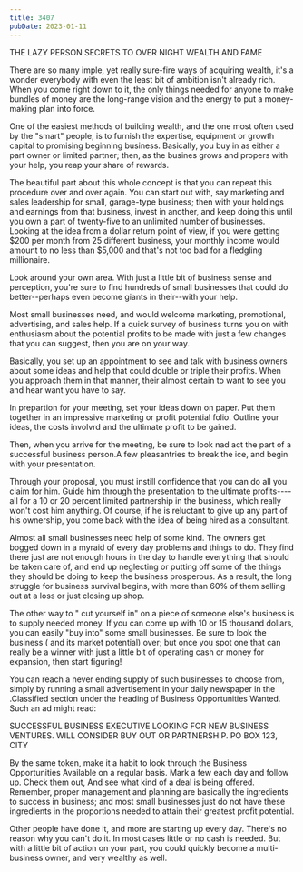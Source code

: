 ```yaml
---
title: 3407
pubDate: 2023-01-11
---
```


THE LAZY PERSON SECRETS TO OVER NIGHT WEALTH AND FAME

There are so many imple, yet really sure-fire ways of acquiring
wealth, it's a wonder everybody with even the least bit of
ambition isn't already rich. When you come right down to it, the
only things needed for anyone to make bundles of money are the
long-range vision and the energy to put a money-making plan into
force.

One of the easiest methods of building wealth, and the one most
often used by the "smart" people, is to furnish the expertise,
equipment or growth capital to promising beginning business.
Basically, you buy in as either a part owner or limited partner;
then, as the busines grows and propers with your help, you reap
your share of rewards.

The beautiful part about this whole concept is that you can
repeat this procedure over and over again. You can start out
with, say marketing and sales leadership for small, garage-type
business; then with your holdings and earnings from that
business, invest in another, and keep doing this until you own a
part of twenty-five to an unlimited number of businesses. Looking
at the idea from a dollar return point of view, if you were
getting $200 per month from 25 different business, your monthly
income would amount to no less than $5,000 and that's not too bad
for a fledgling millionaire.

Look around your own area. With just a little bit of business
sense and perception, you're sure to find hundreds of small
businesses that could do better--perhaps even become giants in
their--with your help.

Most small businesses need, and would welcome marketing,
promotional, advertising, and sales help. If a quick survey of
business turns you on with enthusiasm about the potential profits
to be made with just a few changes that you can suggest, then you
are on your way.

Basically, you set up an appointment to see and talk with
business owners about some ideas and help that could double or
triple their profits. When you approach them in that manner,
their almost certain to want to see you and hear want you have to
say.

In prepartion for your meeting, set your ideas down on paper. Put
them together in an impressive marketing or profit potential
folio. Outline your ideas, the costs involvrd and the ultimate
profit to be gained.

Then, when you arrive for the meeting, be sure to look nad act
the part of a successful business person.A few pleasantries to
break the ice, and begin with your presentation.

Through your proposal, you must instill confidence that you can
do all you claim for him. Guide him through the presentation to
the ultimate profits---- all for a 10 or 20 percent limited
partnership in the business, which really won't cost him
anything. Of course, if he is reluctant to give up any part of
his ownership, you come back with the idea of being hired as a
consultant.

Almost all small businesses need help of some kind. The owners
get bogged down in a myraid of every day problems and things to
do. They find there just are not enough hours in the day to
handle everything that should be taken care of, and end up
neglecting or putting off some of the things they should be doing
to keep the business prosperous. As a result, the long struggle
for business survival begins, with more than 60% of them selling
out at a loss or just closing up shop.

The other way to " cut yourself in" on a piece of someone else's
business is to supply needed money. If you can come up with 10 or
15 thousand dollars, you can easily "buy into" some small
businesses. Be sure to look the business ( and its market
potential) over; but once you spot one that can really be a
winner with just a little bit of operating cash or money for
expansion, then start figuring!

You can reach a never ending supply of such businesses to choose
from, simply by running a small advertisement in your daily
newspaper in the .Classified section under the heading of
Business Opportunities Wanted. Such an ad might read:

SUCCESSFUL BUSINESS EXECUTIVE LOOKING FOR NEW
BUSINESS VENTURES. WILL CONSIDER BUY OUT OR
PARTNERSHIP. PO BOX 123, CITY

By the same token, make it a habit to look through the Business
Opportunities Available on a regular basis. Mark a few each day
and follow up. Check them out, And see what kind of a deal is
being offered. Remember, proper management and planning are
basically the ingredients to success in business; and most small
businesses just do not have these ingredients in the proportions
needed to attain their greatest profit potential.

Other people have done it, and more are starting up every day.
There's no reason why you can't do it. In most cases little or no
cash is needed. But with a little bit of action on your part, you
could quickly become a multi-business owner, and very wealthy as
well.